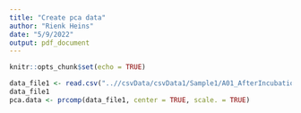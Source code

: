 ```yaml
---
title: "Create pca data"
author: "Rienk Heins"
date: "5/9/2022"
output: pdf_document
---
```


```r
knitr::opts_chunk$set(echo = TRUE)
```

```r
data_file1 <- read.csv("..//csvData/csvData1/Sample1/A01_AfterIncubation_d1000_S1,4.fcs.csv")
data_file1
pca.data <- prcomp(data_file1, center = TRUE, scale. = TRUE)
```





